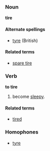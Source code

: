 ===Noun===
'''tire'''

====Alternate spellings====
*[[tyre]] (British)

====Related terms====
*[[spare tire]]

===Verb===
'''to tire'''

# become [[sleepy]].

====Related terms====
*[[tired]]

===Homophones===
*[[tyre]]